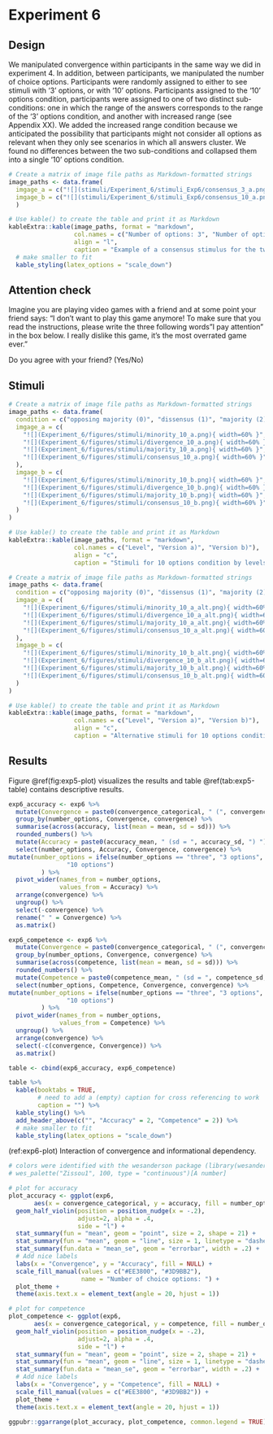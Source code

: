# Experiment 6 {#exp6}

## Design

\FloatBarrier

We manipulated convergence within participants in the same way we did in experiment 4. In addition, between participants, we manipulated the number of choice options. Participants were randomly assigned to either to see stimuli with '3' options, or with '10' options. Participants assigned to the '10' options condition, participants were assigned to one of two distinct sub-conditions: one in which the range of the answers corresponds to the range of the '3' options condition, and another with increased range (see Appendix XX). We added the increased range condition because we anticipated the possibility that participants might not consider all options as relevant when they only see scenarios in which all answers cluster. We found no differences between the two sub-conditions and collapsed them into a single '10' options condition.

```r
# Create a matrix of image file paths as Markdown-formatted strings
image_paths <- data.frame(
  imgage_a = c("![](stimuli/Experiment_6/stimuli_Exp6/consensus_3_a.png){ width=60% }"),
  imgage_b = c("![](stimuli/Experiment_6/stimuli_Exp6/consensus_10_a.png){ width=60% }")
  )

# Use kable() to create the table and print it as Markdown
kableExtra::kable(image_paths, format = "markdown",
                  col.names = c("Number of options: 3", "Number of options: 10"), 
                  align = "l",
                  caption = "Example of a consensus stimulus for the two 'Number of option' conditions") %>%
  # make smaller to fit
  kable_styling(latex_options = "scale_down") 
```

## Attention check

Imagine you are playing video games with a friend and at some point your friend says: “I don’t want to play this game anymore! To make sure that you read the instructions, please write the three following words "I pay attention" in the box below. I really dislike this game, it's the most overrated game ever.”

Do you agree with your friend? (Yes/No)

## Stimuli

```r
# Create a matrix of image file paths as Markdown-formatted strings
image_paths <- data.frame(
  condition = c("opposing majority (0)", "dissensus (1)", "majority (2)", "consensus (10)"),
  imgage_a = c(
    "![](Experiment_6/figures/stimuli/minority_10_a.png){ width=60% }",
    "![](Experiment_6/figures/stimuli/divergence_10_a.png){ width=60% }",
    "![](Experiment_6/figures/stimuli/majority_10_a.png){ width=60% }",
    "![](Experiment_6/figures/stimuli/consensus_10_a.png){ width=60% }"
  ),
  imgage_b = c(
    "![](Experiment_6/figures/stimuli/minority_10_b.png){ width=60% }",
    "![](Experiment_6/figures/stimuli/divergence_10_b.png){ width=60% }",
    "![](Experiment_6/figures/stimuli/majority_10_b.png){ width=60% }",
    "![](Experiment_6/figures/stimuli/consensus_10_b.png){ width=60% }"
  )
)

# Use kable() to create the table and print it as Markdown
kableExtra::kable(image_paths, format = "markdown",
                  col.names = c("Level", "Version a)", "Version b)"), 
                  align = "c",
                  caption = "Stimuli for 10 options condition by levels of convergence")

```

```r
# Create a matrix of image file paths as Markdown-formatted strings
image_paths <- data.frame(
  condition = c("opposing majority (0)", "dissensus (1)", "majority (2)", "consensus (10)"),
  imgage_a = c(
    "![](Experiment_6/figures/stimuli/minority_10_a_alt.png){ width=60% }",
    "![](Experiment_6/figures/stimuli/divergence_10_a_alt.png){ width=60% }",
    "![](Experiment_6/figures/stimuli/majority_10_a_alt.png){ width=60% }",
    "![](Experiment_6/figures/stimuli/consensus_10_a_alt.png){ width=60% }"
  ),
  imgage_b = c(
    "![](Experiment_6/figures/stimuli/minority_10_b_alt.png){ width=60% }",
    "![](Experiment_6/figures/stimuli/divergence_10_b_alt.png){ width=60% }",
    "![](Experiment_6/figures/stimuli/majority_10_b_alt.png){ width=60% }",
    "![](Experiment_6/figures/stimuli/consensus_10_b_alt.png){ width=60% }"
  )
)

# Use kable() to create the table and print it as Markdown
kableExtra::kable(image_paths, format = "markdown",
                  col.names = c("Level", "Version a)", "Version b)"), 
                  align = "c",
                  caption = "Alternative stimuli for 10 options condition by levels of convergence")

```

## Results

Figure \@ref(fig:exp5-plot) visualizes the results and table \@ref(tab:exp5-table) contains descriptive results.

```r
exp6_accuracy <- exp6 %>% 
  mutate(Convergence = paste0(convergence_categorical, " (", convergence, ")")) %>% 
  group_by(number_options, Convergence, convergence) %>% 
  summarise(across(accuracy, list(mean = mean, sd = sd))) %>% 
  rounded_numbers() %>% 
  mutate(Accuracy = paste0(accuracy_mean, " (sd = ", accuracy_sd, ") ")) %>% 
  select(number_options, Accuracy, Convergence, convergence) %>% 
mutate(number_options = ifelse(number_options == "three", "3 options", 
                "10 options") 
         ) %>% 
  pivot_wider(names_from = number_options,
              values_from = Accuracy) %>% 
  arrange(convergence) %>% 
  ungroup() %>% 
  select(-convergence) %>% 
  rename(" " = Convergence) %>% 
  as.matrix()

exp6_competence <- exp6 %>% 
  mutate(Convergence = paste0(convergence_categorical, " (", convergence, ")")) %>% 
  group_by(number_options, Convergence, convergence) %>% 
  summarise(across(competence, list(mean = mean, sd = sd))) %>% 
  rounded_numbers() %>% 
  mutate(Competence = paste0(competence_mean, " (sd = ", competence_sd, ") ")) %>% 
  select(number_options, Competence, Convergence, convergence) %>% 
mutate(number_options = ifelse(number_options == "three", "3 options", 
                "10 options") 
         ) %>% 
  pivot_wider(names_from = number_options,
              values_from = Competence) %>% 
  ungroup() %>% 
  arrange(convergence) %>% 
  select(-c(convergence, Convergence)) %>% 
  as.matrix()

table <- cbind(exp6_accuracy, exp6_competence)

table %>%
  kable(booktabs = TRUE, 
        # need to add a (empty) caption for cross referencing to work
        caption = "") %>%
  kable_styling() %>% 
  add_header_above(c("", "Accuracy" = 2, "Competence" = 2)) %>%
  # make smaller to fit
  kable_styling(latex_options = "scale_down") 
```

(ref:exp6-plot) Interaction of convergence and informational dependency.

```r
# colors were identified with the wesanderson package (library(wesanderson)) as:
# wes_palette("Zissou1", 100, type = "continuous")[A number]

# plot for accuracy
plot_accuracy <- ggplot(exp6,
       aes(x = convergence_categorical, y = accuracy, fill = number_options)) +
  geom_half_violin(position = position_nudge(x = -.2),
                   adjust=2, alpha = .4,
                   side = "l") +
  stat_summary(fun = "mean", geom = "point", size = 2, shape = 21) +
  stat_summary(fun = "mean", geom = "line", size = 1, linetype = "dashed") +
  stat_summary(fun.data = "mean_se", geom = "errorbar", width = .2) +
  # Add nice labels
  labs(x = "Convergence", y = "Accuracy", fill = NULL) +
  scale_fill_manual(values = c("#EE3800", "#3D9BB2"), 
                    name = "Number of choice options: ") +
  plot_theme + 
  theme(axis.text.x = element_text(angle = 20, hjust = 1))

# plot for competence
plot_competence <- ggplot(exp6,
       aes(x = convergence_categorical, y = competence, fill = number_options)) +
  geom_half_violin(position = position_nudge(x = -.2),
                   adjust=2, alpha = .4,
                   side = "l") +
  stat_summary(fun = "mean", geom = "point", size = 2, shape = 21) +
  stat_summary(fun = "mean", geom = "line", size = 1, linetype = "dashed") +
  stat_summary(fun.data = "mean_se", geom = "errorbar", width = .2) +
  # Add nice labels
  labs(x = "Convergence", y = "Competence", fill = NULL) +
  scale_fill_manual(values = c("#EE3800", "#3D9BB2")) +
  plot_theme + 
  theme(axis.text.x = element_text(angle = 20, hjust = 1))

ggpubr::ggarrange(plot_accuracy, plot_competence, common.legend = TRUE)
```




